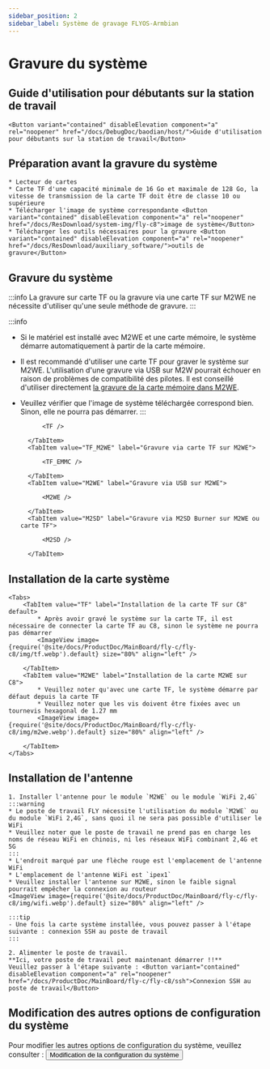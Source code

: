 ```yaml
---
sidebar_position: 2
sidebar_label: Système de gravage FLYOS-Armbian
---
```




# Gravure du système

## Guide d'utilisation pour débutants sur la station de travail

    <Button variant="contained" disableElevation component="a" rel="noopener" href="/docs/DebugDoc/baodian/host/">Guide d'utilisation pour débutants sur la station de travail</Button>

## Préparation avant la gravure du système

    * Lecteur de cartes
    * Carte TF d'une capacité minimale de 16 Go et maximale de 128 Go, la vitesse de transmission de la carte TF doit être de classe 10 ou supérieure
    * Télécharger l'image de système correspondante <Button variant="contained" disableElevation component="a" rel="noopener" href="/docs/ResDownload/system-img/fly-c8">image de système</Button>
    * Télécharger les outils nécessaires pour la gravure <Button variant="contained" disableElevation component="a" rel="noopener" href="/docs/ResDownload/auxiliary_software/">outils de gravure</Button>

## Gravure du système

:::info
La gravure sur carte TF ou la gravure via une carte TF sur M2WE ne nécessite d'utiliser qu'une seule méthode de gravure.
:::

:::info
* Si le matériel est installé avec M2WE et une carte mémoire, le système démarre automatiquement à partir de la carte mémoire.
* Il est recommandé d'utiliser une carte TF pour graver le système sur M2WE. L'utilisation d'une gravure via USB sur M2W pourrait échouer en raison de problèmes de compatibilité des pilotes. Il est conseillé d'utiliser directement [la gravure de la carte mémoire dans M2WE](https://mellow-next.klipper.cn/docs/ProductDoc/SBC/fly-pi-v2/fly-os).
* Veuillez vérifier que l'image de système téléchargée correspond bien. Sinon, elle ne pourra pas démarrer.
:::

    <Tabs>
        <TabItem value="TF" label="Gravure sur carte TF" default>
            
            <TF />
            
        </TabItem>
        <TabItem value="TF_M2WE" label="Gravure via carte TF sur M2WE">
            
            <TF_EMMC />

        </TabItem>
        <TabItem value="M2WE" label="Gravure via USB sur M2WE">
            
            <M2WE />

        </TabItem>
        <TabItem value="M2SD" label="Gravure via M2SD Burner sur M2WE ou carte TF">
            
            <M2SD />

        </TabItem>
    </Tabs>

## Installation de la carte système

    <Tabs>
        <TabItem value="TF" label="Installation de la carte TF sur C8" default>
            * Après avoir gravé le système sur la carte TF, il est nécessaire de connecter la carte TF au C8, sinon le système ne pourra pas démarrer
            <ImageView image={require('@site/docs/ProductDoc/MainBoard/fly-c/fly-c8/img/tf.webp').default} size="80%" align="left" />  

        </TabItem>
        <TabItem value="M2WE" label="Installation de la carte M2WE sur C8">
            * Veuillez noter qu'avec une carte TF, le système démarre par défaut depuis la carte TF
            * Veuillez noter que les vis doivent être fixées avec un tournevis hexagonal de 1.27 mm
            <ImageView image={require('@site/docs/ProductDoc/MainBoard/fly-c/fly-c8/img/m2we.webp').default} size="80%" align="left" />  

        </TabItem>
    </Tabs>

## Installation de l'antenne

    1. Installer l'antenne pour le module `M2WE` ou le module `WiFi 2,4G`
    :::warning
    * Le poste de travail FLY nécessite l'utilisation du module `M2WE` ou du module `WiFi 2,4G`, sans quoi il ne sera pas possible d'utiliser le WiFi
    * Veuillez noter que le poste de travail ne prend pas en charge les noms de réseau WiFi en chinois, ni les réseaux WiFi combinant 2,4G et 5G
    :::
    * L'endroit marqué par une flèche rouge est l'emplacement de l'antenne WiFi
    * L'emplacement de l'antenne WiFi est `ipex1`
    * Veuillez installer l'antenne sur M2WE, sinon le faible signal pourrait empêcher la connexion au routeur
    <ImageView image={require('@site/docs/ProductDoc/MainBoard/fly-c/fly-c8/img/wifi.webp').default} size="80%" align="left" /> 

    :::tip
    - Une fois la carte système installée, vous pouvez passer à l'étape suivante : connexion SSH au poste de travail
    :::

    2. Alimenter le poste de travail.  
    **Ici, votre poste de travail peut maintenant démarrer !!**  
    Veuillez passer à l'étape suivante : <Button variant="contained" disableElevation component="a" rel="noopener" href="/docs/ProductDoc/MainBoard/fly-c/fly-c8/ssh">Connexion SSH au poste de travail</Button>

## Modification des autres options de configuration du système

Pour modifier les autres options de configuration du système, veuillez consulter : <Button variant="contained" disableElevation component="a" rel="noopener" href="/docs/ProductDoc/MainBoard/fly-c/fly-c8/flyos/os_config">Modification de la configuration du système</Button>

